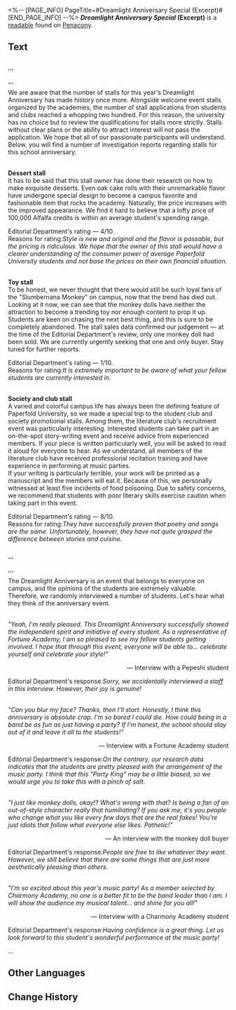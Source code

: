 <%-- [PAGE_INFO]
PageTitle=#Dreamlight Anniversary Special (Excerpt)#
[END_PAGE_INFO] --%>
{{Readable Infobox
|id           = 405
|partIds      = 190700
|title        = ''Dreamlight Anniversary Special'' (Excerpt)
|image        = Item Penacony Readable 2.png
|world        = Penacony
|parts        = 1
|author       = <!--to be added-->
|description  = A special edition of the school magazine published by the Paperfold University News Society. It records this Dreamlight Anniversary's great success and includes interviews with various stalls and students.
|part1        = ''Dreamlight Anniversary Special'' (Excerpt)
|source1      = {{cx|Source missing}}
|characters   = 
|factions     = 
}}
'''''Dreamlight Anniversary Special'' (Excerpt)''' is a [[readable]] found on [[Penacony]].
<!--
==Location==
{{Map Embed|<map name>|<marker id>}}
-->
==Text==
<br />'''<div align="center">{{Size|28|Stall introduction}}</div>'''<br />We are aware that the number of stalls for this year's Dreamlight Anniversary has made history once more. Alongside welcome event stalls organized by the academies, the number of stall applications from students and clubs reached a whopping two hundred. For this reason, the university has no choice but to review the qualifications for stalls more strictly. Stalls without clear plans or the ability to attract interest will not pass the application. We hope that all of our passionate participants will understand.<br />Below, you will find a number of investigation reports regarding stalls for this school anniversary.

<br />'''Dessert stall'''<br />It has to be said that this stall owner has done their research on how to make exquisite desserts. Even oak cake rolls with their unremarkable flavor have undergone special design to become a campus favorite and fashionable item that rocks the academy. Naturally, the price increases with the improved appearance. We find it hard to believe that a lofty price of 100,000 Alfalfa credits is within an average student's spending range.

Editorial Department's rating &mdash; 4/10.<br />Reasons for rating:''Style is new and original and the flavor is passable, but the pricing is ridiculous. We hope that the owner of this stall would have a clearer understanding of the consumer power of average Paperfold University students and not base the prices on their own financial situation.''

<br />'''Toy stall'''<br />To be honest, we never thought that there would still be such loyal fans of the "Slumbernana Monkey" on campus, now that the trend has died out. Looking at it now, we can see that the monkey dolls have neither the attraction to become a trending toy nor enough content to prop it up. Students are keen on chasing the next best thing, and this is sure to be completely abandoned. The stall sales data confirmed our judgement &mdash; at the time of the Editorial Department's review, only one monkey doll had been sold. We are currently urgently seeking that one and only buyer. Stay tuned for further reports.

Editorial Department's rating &mdash; 1/10.<br />Reasons for rating:''It is extremely important to be aware of what your fellow students are currently interested in.''

<br />'''Society and club stall'''<br />A varied and colorful campus life has always been the defining feature of Paperfold University, so we made a special trip to the student club and society promotional stalls. Among them, the literature club's recruitment event was particularly interesting. Interested students can take part in an on-the-spot story-writing event and receive advice from experienced members. If your piece is written particularly well, you will be asked to read it aloud for everyone to hear. As we understand, all members of the literature club have received professional recitation training and have experience in performing at music parties.<br />If your writing is particularly terrible, your work will be printed as a manuscript and the members will eat it. Because of this, we personally witnessed at least five incidents of food poisoning. Due to safety concerns, we recommend that students with poor literary skills exercise caution when taking part in this event.

Editorial Department's rating &mdash; 8/10.<br />Reasons for rating:''They have successfully proven that poetry and songs are the same. Unfortunately, however, they have not quite grasped the difference between stories and cuisine.''

<br />'''<div align="center">{{Size|28|What are the students saying?}}</div>'''<br />The Dreamlight Anniversary is an event that belongs to everyone on campus, and the opinions of the students are extremely valuable. Therefore, we randomly interviewed a number of students. Let's hear what they think of the anniversary event.

<br />''"Yeah, I'm really pleased. This Dreamlight Anniversary successfully showed the independent spirit and initiative of every student. As a representative of Fortune Academy, I am so pleased to see my fellow students getting involved. I hope that through this event, everyone will be able to... celebrate yourself and celebrate your style!"''<br />                                                     <div align="right">&mdash; Interview with a Pepeshi student</div>

Editorial Department's response:''Sorry, we accidentally interviewed a staff in this interview. However, their joy is genuine!''

<br />''"Can you blur my face? Thanks, then I'll start. Honestly, I think this anniversary is absolute crap. I'm so bored I could die. How could being in a band be as fun as just having a party? If I'm honest, the school should stay out of it and leave it all to the students!"''<br />                                                  <div align="right">&mdash; Interview with a Fortune Academy student</div>

Editorial Department's response:''On the contrary, our research data indicates that the students are pretty pleased with the arrangement of the music party. I think that this "Party King" may be a little biased, so we would urge you to take this with a pinch of salt.''

<br />''"I just like monkey dolls, okay!? What's wrong with that? Is being a fan of an out-of-style character really that humiliating? If you ask me, it's you people who change what you like every few days that are the real fakes! You're just idiots that follow what everyone else likes. Pathetic!"''<br />                                                         <div align="right">&mdash; An interview with the monkey doll buyer</div>

Editorial Department's response:''People are free to like whatever they want. However, we still believe that there are some things that are just more aesthetically pleasing than others.''

<br />''"I'm so excited about this year's music party! As a member selected by Charmony Academy, no one is a better fit to be the band leader than I am. I will show the audience my musical talent... and shine for you all!"''<br />                                                  <div align="right">&mdash; Interview with a Charmony Academy student</div>

Editorial Department's response:''Having confidence is a great thing. Let us look forward to this student's wonderful performance at the music party!''

...

<!--
==Trivia==
* 
-->
==Other Languages==
{{Other Languages
|en   = ''Dreamlight Anniversary Special'' (Excerpt)
|zhs  = 《彩梦校庆特刊》（节选）
|zht  = 《彩夢校慶特刊》（節選）
|ja   = 『彩の夢学園祭特集号』（抜粋）
|ko   = ≪오색꿈 개교 기념 행사 특간≫(발췌)
|es   = «Especial Aniversario Colorsueños» (fragmento)
|fr   = ''Édition spéciale sur l'anniversaire de Songéclat'' (extrait)
|ru   = «Спецвыпуск по случаю фестиваля "Цветные сны"» (выдержка)
|th   = นิตยสารงานเทศกาลฝันหลากสี (บทคัดสรร)
|vi   = "Số Đặc Biệt Lễ Kỷ Niệm Thành Lập Trường: Giấc Mơ Muôn Màu" (Trích dẫn)
|de   = „Sonderausgabe zum Traumlicht-Jubiläum“ (Auszug)
|id   = "Edisi Khusus Hari Jadi Dreamlight" (Kutipan)
|pt   = "Especial de Aniversário da Luz Onírica" (Trecho)
}}

==Change History==
{{Change History|2.6}}